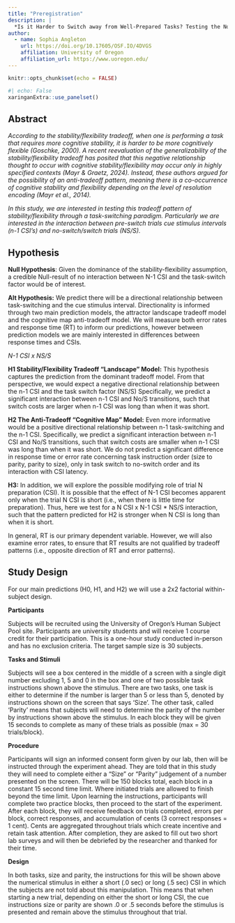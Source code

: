 ```yaml
---
title: "Preregistration"
description: |
  *Is it Harder to Switch away from Well-Prepared Tasks? Testing the Notion of a Stability-Flexibility Dilemma.* 
author:
  - name: Sophia Angleton
    url: https://doi.org/10.17605/OSF.IO/4DVGS
    affiliation: University of Oregon
    affiliation_url: https://www.uoregon.edu/
---
```


```r
knitr::opts_chunk$set(echo = FALSE)
```

```r
#| echo: False
xaringanExtra::use_panelset()
```
  
## Abstract

*According to the stability/flexibility tradeoff, when one is performing a task that requires more cognitive stability, it is harder to be more cognitively flexible (Goschke, 2000). A recent reevaluation of the generalizability of the stability/flexibility tradeoff has posited that this negative relationship thought to occur with cognitive stability/flexibility may occur only in highly specified contexts (Mayr & Graetz, 2024). Instead, these authors argued for the possibility of an anti-tradeoff pattern, meaning there is a co-occurrence of cognitive stability and flexibility depending on the level of resolution encoding (Mayr et al., 2014).*  

*In this study, we are interested in testing this tradeoff pattern of stability/flexibility through a task-switching paradigm. Particularly we are interested in the interaction between pre-switch trials cue stimulus intervals (n-1 CSI’s) and no-switch/switch trials (NS/S).*  

## Hypothesis

**Null Hypothesis**: Given the dominance of the stability-flexibility assumption, a credible Null-result of no interaction between N-1 CSI and the task-switch factor would be of interest. 

 

**Alt Hypothesis:** We predict there will be a directional relationship between task-switching and the cue stimulus interval. Directionality is informed through two main prediction models, the attractor landscape tradeoff model and the cognitive map anti-tradeoff model. We will measure both error rates and response time (RT) to inform our predictions, however between prediction models we are mainly interested in differences between response times and CSIs.  


*N-1 CSI x NS/S*

 
**H1 Stability/Flexibility Tradeoff “Landscape” Model:** This hypothesis captures the prediction from the dominant tradeoff model. From that perspective, we would expect a negative directional relationship between the n-1 CSI and the task switch factor (NS/S) Specifically, we predict a significant interaction between n-1 CSI and No/S transitions, such that switch costs are larger when n-1 CSI was long than when it was short.
 

**H2 The Anti-Tradeoff “Cognitive Map” Model:** Even more informative would be a positive directional relationship between n-1 task-switching and the n-1 CSI. Specifically, we predict a significant interaction between n-1 CSI and No/S transitions, such that switch costs are smaller when n-1 CSI was long than when it was short. We do not predict a significant difference in response time or error rate concerning task instruction order (size to parity, parity to size), only in task switch to no-switch order and its interaction with CSI latency. 

**H3:** In addition, we will explore the possible modifying role of trial N preparation (CSI). It is possible that the effect of N-1 CSI becomes apparent only when the trial N CSI is short (i.e., when there is little time for preparation). Thus, here we test for a N CSI x N-1 CSI * NS/S interaction, such that the pattern predicted for H2 is stronger when N CSI is long than when it is short. 

In general, RT is our primary dependent variable. However, we will also examine error rates, to ensure that RT results are not qualified by tradeoff patterns (i.e., opposite direction of RT and error patterns).  

## Study Design

For our main predictions (H0, H1, and H2) we will use a 2x2 factorial within-subject design. 

**Participants**

Subjects will be recruited using the University of Oregon's Human Subject Pool site. Participants are university students and will receive 1 course credit for their participation. This is a one-hour study conducted in-person and has no exclusion criteria. The target sample size is 30 subjects. 

 

**Tasks and Stimuli** 

Subjects will see a box centered in the middle of a screen with a single digit number excluding 1, 5 and 0 in the box and one of two possible task instructions shown above the stimulus. There are two tasks, one task is either to determine if the number is larger than 5 or less than 5, denoted by instructions shown on the screen that says ‘Size’. The other task, called ‘Parity’ means that subjects will need to determine the parity of the number by instructions shown above the stimulus. In each block they will be given 15 seconds to complete as many of these trials as possible (max = 30 trials/block). 

 

**Procedure** 

Participants will sign an informed consent form given by our lab, then will be instructed through the experiment ahead. They are told that in this study they will need to complete either a “Size” or “Parity” judgement of a number presented on the screen. There will be 150 blocks total, each block in a constant 15 second time limit. Where initiated trials are allowed to finish beyond the time limit. Upon learning the instructions, participants will complete two practice blocks, then proceed to the start of the experiment. After each block, they will receive feedback on trials completed, errors per block, correct responses, and accumulation of cents (3 correct responses = 1 cent). Cents are aggregated throughout trials which create incentive and retain task attention. After completion, they are asked to fill out two short lab surveys and will then be debriefed by the researcher and thanked for their time. 

**Design** 

In both tasks, size and parity, the instructions for this will be shown above the numerical stimulus in either a short (.0 sec) or long (.5 sec) CSI in which the subjects are not told about this manipulation. This means that when starting a new trial, depending on either the short or long CSI, the cue instructions size or parity are shown .0 or .5 seconds before the stimulus is presented and remain above the stimulus throughout that trial. 

